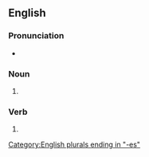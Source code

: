 ==English==

===Pronunciation===
* {{IPA|/ˈɡʌʃɪz/|lang=en}}

===Noun===
{{head|en|noun form}}

# {{plural of|gush|lang=en}}

===Verb===
{{head|en|verb form}}

# {{en-third-person singular of|gush}}

[[Category:English plurals ending in "-es"]]